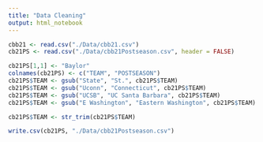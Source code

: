 ---
title: "Data Cleaning"
output: html_notebook
---

```{r}
cbb21 <- read.csv("./Data/cbb21.csv")
cb21PS <- read.csv("./Data/cbb21Postseason.csv", header = FALSE)
```

```{r}
cb21PS[1,1] <- "Baylor"
colnames(cb21PS) <- c("TEAM", "POSTSEASON")
cb21PS$TEAM <- gsub("State", "St.", cb21PS$TEAM)
cb21PS$TEAM <- gsub("Uconn", "Connecticut", cb21PS$TEAM)
cb21PS$TEAM <- gsub("UCSB", "UC Santa Barbara", cb21PS$TEAM)
cb21PS$TEAM <- gsub("E Washington", "Eastern Washington", cb21PS$TEAM)

cb21PS$TEAM <- str_trim(cb21PS$TEAM)

write.csv(cb21PS, "./Data/cbb21Postseason.csv")
```
